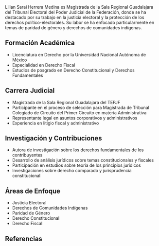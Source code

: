 Lilian Sarai Herrera Medina es Magistrada de la Sala Regional Guadalajara del Tribunal Electoral del Poder Judicial de la Federación, donde se ha destacado por su trabajo en la justicia electoral y la protección de los derechos político-electorales. Su labor se ha enfocado particularmente en temas de paridad de género y derechos de comunidades indígenas.

## Formación Académica

- Licenciatura en Derecho por la Universidad Nacional Autónoma de México
- Especialidad en Derecho Fiscal
- Estudios de posgrado en Derecho Constitucional y Derechos Fundamentales

## Carrera Judicial

- Magistrada de la Sala Regional Guadalajara del TEPJF
- Participante en el proceso de selección para Magistrada de Tribunal Colegiado de Circuito del Primer Circuito en materia Administrativa
- Representante legal en asuntos corporativos y administrativos
- Experiencia en litigio fiscal y administrativo

## Investigación y Contribuciones

- Autora de investigación sobre los derechos fundamentales de los contribuyentes
- Desarrollo de análisis jurídicos sobre temas constitucionales y fiscales
- Participación en estudios sobre teoría de los principios jurídicos
- Investigaciones sobre derecho comparado y jurisprudencia constitucional

## Áreas de Enfoque

- Justicia Electoral
- Derechos de Comunidades Indígenas
- Paridad de Género
- Derecho Constitucional
- Derecho Fiscal

## Referencias

[^1]: [Tribunal Electoral del Poder Judicial de la Federación, Directorio Institucional](https://www.te.gob.mx/directorio/)
[^2]: [Registro Nacional de Profesionistas - Cédula 8766155](https://www.buholegal.com/8766155/)
[^3]: [Diario Oficial de la Federación - Lista de personas elegibles](https://dof.gob.mx/nota_detalle.php?codigo=5745287&fecha=15/12/2024)
[^4]: [Investigación sobre Derechos Fundamentales de los Contribuyentes - UNAM](http://132.248.9.195/ptd2018/octubre/0781327/0781327.pdf)
